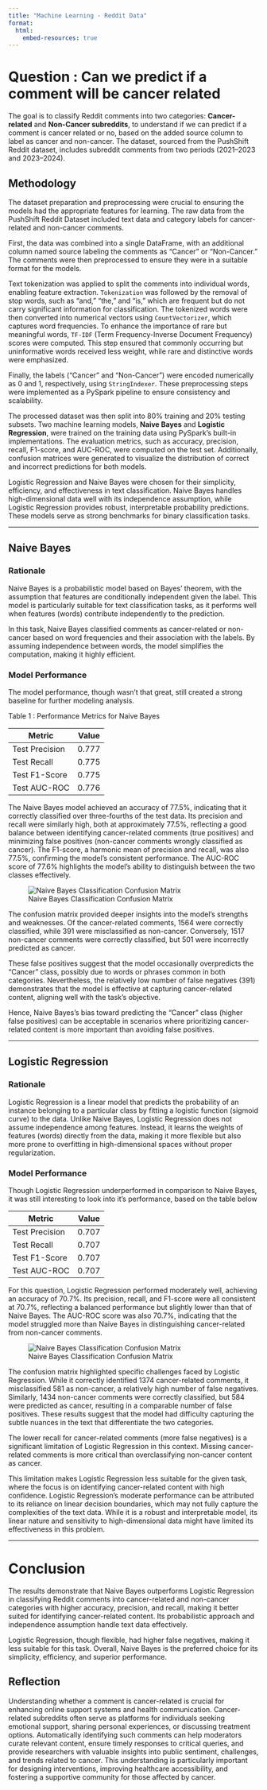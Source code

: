 ```yaml
---
title: "Machine Learning - Reddit Data"
format:
  html: 
    embed-resources: true
---
```


# Question : Can we predict if a comment will be cancer related

The goal is to classify Reddit comments into two categories: **Cancer-related** and **Non-Cancer subreddits**, to understand if we can predict if a comment is cancer related or no, based on the added source column to label as cancer and non-cancer. The dataset, sourced from the PushShift Reddit dataset, includes subreddit comments from two periods (2021–2023 and 2023–2024). 

## Methodology 

The dataset preparation and preprocessing were crucial to ensuring the models had the appropriate features for learning. The raw data from the PushShift Reddit Dataset included text data and category labels for cancer-related and non-cancer comments. 

First, the data was combined into a single DataFrame, with an additional column named source labeling the comments as "Cancer" or "Non-Cancer." The comments were then preprocessed to ensure they were in a suitable format for the models.

Text tokenization was applied to split the comments into individual words, enabling feature extraction. `Tokenization` was followed by the removal of stop words, such as "and," "the," and "is," which are frequent but do not carry significant information for classification. The tokenized words were then converted into numerical vectors using `CountVectorizer`, which captures word frequencies. To enhance the importance of rare but meaningful words, `TF-IDF` (Term Frequency-Inverse Document Frequency) scores were computed. This step ensured that commonly occurring but uninformative words received less weight, while rare and distinctive words were emphasized. 

Finally, the labels ("Cancer" and "Non-Cancer") were encoded numerically as 0 and 1, respectively, using `StringIndexer`. These preprocessing steps were implemented as a PySpark pipeline to ensure consistency and scalability.

The processed dataset was then split into 80% training and 20% testing subsets. Two machine learning models, **Naive Bayes** and **Logistic Regression**, were trained on the training data using PySpark's built-in implementations. The evaluation metrics, such as accuracy, precision, recall, F1-score, and AUC-ROC, were computed on the test set. Additionally, confusion matrices were generated to visualize the distribution of correct and incorrect predictions for both models.

Logistic Regression and Naive Bayes were chosen for their simplicity, efficiency, and effectiveness in text classification. Naive Bayes handles high-dimensional data well with its independence assumption, while Logistic Regression provides robust, interpretable probability predictions. These models serve as strong benchmarks for binary classification tasks.

-----

## Naive Bayes 

### Rationale 

Naive Bayes is a probabilistic model based on Bayes' theorem, with the assumption that features are conditionally independent given the label. This model is particularly suitable for text classification tasks, as it performs well when features (words) contribute independently to the prediction. 

In this task, Naive Bayes classified comments as cancer-related or non-cancer based on word frequencies and their association with the labels. By assuming independence between words, the model simplifies the computation, making it highly efficient.

### Model Performance

The model performance, though wasn't that great, still created a strong baseline for further modeling analysis.

Table 1 : Performance Metrics for Naive Bayes

| **Metric**       | **Value** |
|-------------------|-----------|
| Test Precision    | 0.777     |
| Test Recall       | 0.775     |
| Test F1-Score     | 0.775     |
| Test AUC-ROC      | 0.776     |


The Naive Bayes model achieved an accuracy of 77.5%, indicating that it correctly classified over three-fourths of the test data. Its precision and recall were similarly high, both at approximately 77.5%, reflecting a good balance between identifying cancer-related comments (true positives) and minimizing false positives (non-cancer comments wrongly classified as cancer). The F1-score, a harmonic mean of precision and recall, was also 77.5%, confirming the model's consistent performance. The AUC-ROC score of 77.6% highlights the model's ability to distinguish between the two classes effectively.

![Naive Bayes Classification Confusion Matrix](plot-images/naive_bayes_cm.png)

The confusion matrix provided deeper insights into the model's strengths and weaknesses. Of the cancer-related comments, 1564 were correctly classified, while 391 were misclassified as non-cancer. Conversely, 1517 non-cancer comments were correctly classified, but 501 were incorrectly predicted as cancer. 

These false positives suggest that the model occasionally overpredicts the "Cancer" class, possibly due to words or phrases common in both categories.  Nevertheless, the relatively low number of false negatives (391) demonstrates that the model is effective at capturing cancer-related content, aligning well with the task's objective.

Hence, Naive Bayes's bias toward predicting the "Cancer" class (higher false positives) can be acceptable in scenarios where prioritizing cancer-related content is more important than avoiding false positives.

----

## Logistic Regression

### Rationale

Logistic Regression is a linear model that predicts the probability of an instance belonging to a particular class by fitting a logistic function (sigmoid curve) to the data. Unlike Naive Bayes, Logistic Regression does not assume independence among features. Instead, it learns the weights of features (words) directly from the data, making it more flexible but also more prone to overfitting in high-dimensional spaces without proper regularization.

### Model Performance 

Though Logistic Regression underperformed in comparison to Naive Bayes, it was still interesting to look into it's performance, based on the table below 

| **Metric**       | **Value** |
|-------------------|-----------|
| Test Precision    | 0.707     |
| Test Recall       | 0.707     |
| Test F1-Score     | 0.707     |
| Test AUC-ROC      | 0.707     |


For this question, Logistic Regression performed moderately well, achieving an accuracy of 70.7%. Its precision, recall, and F1-score were all consistent at 70.7%, reflecting a balanced performance but slightly lower than that of Naive Bayes. The AUC-ROC score was also 70.7%, indicating that the model struggled more than Naive Bayes in distinguishing cancer-related from non-cancer comments.

![Naive Bayes Classification Confusion Matrix](plot-images/logistic_regression_cm.png)

The confusion matrix highlighted specific challenges faced by Logistic Regression. While it correctly identified 1374 cancer-related comments, it misclassified 581 as non-cancer, a relatively high number of false negatives. Similarly, 1434 non-cancer comments were correctly classified, but 584 were predicted as cancer, resulting in a comparable number of false positives. These results suggest that the model had difficulty capturing the subtle nuances in the text that differentiate the two categories.

The lower recall for cancer-related comments (more false negatives) is a significant limitation of Logistic Regression in this context. Missing cancer-related comments is more critical than overclassifying non-cancer content as cancer. 

This limitation makes Logistic Regression less suitable for the given task, where the focus is on identifying cancer-related content with high confidence. Logistic Regression's moderate performance can be attributed to its reliance on linear decision boundaries, which may not fully capture the complexities of the text data. While it is a robust and interpretable model, its linear nature and sensitivity to high-dimensional data might have limited its effectiveness in this problem.

---- 

# Conclusion 

The results demonstrate that Naive Bayes outperforms Logistic Regression in classifying Reddit comments into cancer-related and non-cancer categories with higher accuracy, precision, and recall, making it better suited for identifying cancer-related content. Its probabilistic approach and independence assumption handle text data effectively. 

Logistic Regression, though flexible, had higher false negatives, making it less suitable for this task. Overall, Naive Bayes is the preferred choice for its simplicity, efficiency, and superior performance.

## Reflection 

Understanding whether a comment is cancer-related is crucial for enhancing online support systems and health communication. Cancer-related subreddits often serve as platforms for individuals seeking emotional support, sharing personal experiences, or discussing treatment options. Automatically identifying such comments can help moderators curate relevant content, ensure timely responses to critical queries, and provide researchers with valuable insights into public sentiment, challenges, and trends related to cancer. This understanding is particularly important for designing interventions, improving healthcare accessibility, and fostering a supportive community for those affected by cancer.